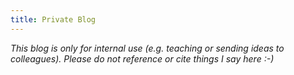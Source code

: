 ```yaml
---
title: Private Blog
---
```


*This blog is only for internal use (e.g. teaching or sending ideas to colleagues). Please do not reference or cite things I say here :-)*

